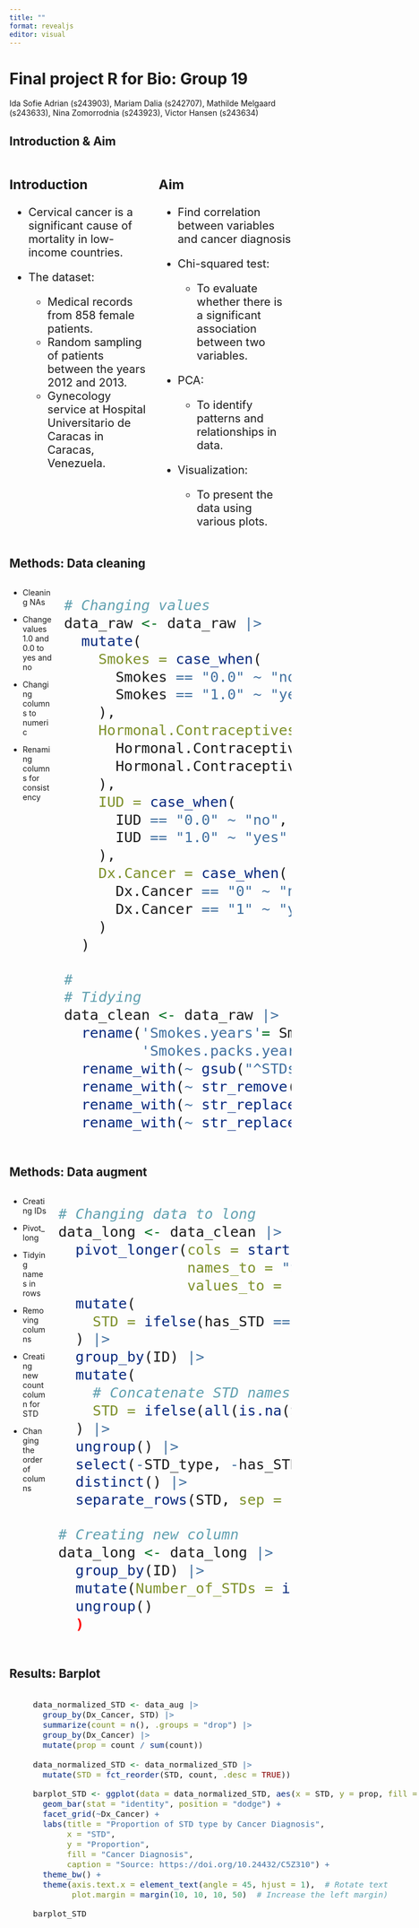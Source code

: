 ```yaml
---
title: ""
format: revealjs
editor: visual
---
```


# Final project R for Bio: Group 19 {background-color="brown"}

Ida Sofie Adrian (s243903), Mariam Dalia (s242707), Mathilde Melgaard (s243633), Nina Zomorrodnia (s243923), Victor Hansen (s243634)

## Introduction & Aim {background-color="brown"}

::: columns
::: {.column width="10%" style="font-size: 20px;"}
### Introduction

-   Cervical cancer is a significant cause of mortality in low-income countries.

-   The dataset:

    -   Medical records from 858 female patients.
    -   Random sampling of patients between the years 2012 and 2013.
    -   Gynecology service at Hospital Universitario de Caracas in Caracas, Venezuela.

:::

::: {.column width="10%" style="font-size: 20px;"}
### Aim

-   Find correlation between variables and cancer diagnosis

-   Chi-squared test:

    -   To evaluate whether there is a significant association between two variables.

-   PCA:

    -   To identify patterns and relationships in data.

-   Visualization:

    -   To present the data using various plots.
:::
:::

## Methods: Data cleaning {background-color="brown"}

::: columns
::: {.column width="50%"}
-   Cleaning NAs

-   Change values 1.0 and 0.0 to yes and no

-   Changing columns to numeric

-   Renaming columns for consistency
:::

::: {.column width="50%" style="font-size: 30px;"}
```r
# Changing values 
data_raw <- data_raw |>
  mutate(
    Smokes = case_when(
      Smokes == "0.0" ~ "no",
      Smokes == "1.0" ~ "yes"
    ),
    Hormonal.Contraceptives = case_when(
      Hormonal.Contraceptives == "1.0" ~ "yes",
      Hormonal.Contraceptives == "0.0" ~ "no"
    ),
    IUD = case_when(
      IUD == "0.0" ~ "no",
      IUD == "1.0" ~ "yes"
    ),
    Dx.Cancer = case_when(
      Dx.Cancer == "0" ~ "no",
      Dx.Cancer == "1" ~ "yes"
    )
  )

# 
# Tidying
data_clean <- data_raw |> 
  rename('Smokes.years'= Smokes..years.,
         'Smokes.packs.years' = Smokes..packs.year.) |> 
  rename_with(~ gsub("^STDs\\.\\.", "", .)) |>
  rename_with(~ str_remove(.,"\\.$")) |> #removes the '.' from the last word in columns
  rename_with(~ str_replace_all(., "\\.", "_")) |> 
  rename_with(~ str_replace_all(.x, "__", "_"))
```
:::
:::

## Methods: Data augment {background-color="brown"}

::: columns
::: {.column width="50%"}
-   Creating IDs

-   Pivot_long

-   Tidying names in rows

-   Removing columns

-   Creating new count column for STD

-   Changing the order of columns
:::

::: {.column width="50%" style="font-size: 30px;"}
```r
# Changing data to long
data_long <- data_clean |>
  pivot_longer(cols = starts_with("STDs_"), 
               names_to = "STD_type", 
               values_to = "has_STD") |>
  mutate(
    STD = ifelse(has_STD == 1, STD_type, NA)  # Keep STD name where 1 is present
  ) |>
  group_by(ID) |>
  mutate(
    # Concatenate STD names for each ID, if none, set "No"
    STD = ifelse(all(is.na(STD)), "No", paste(na.omit(STD), collapse = ", "))
  ) |>
  ungroup() |>
  select(-STD_type, -has_STD) |>
  distinct() |> 
  separate_rows(STD, sep = ",")

# Creating new column
data_long <- data_long |> 
  group_by(ID) |> 
  mutate(Number_of_STDs = if_else(all(is.na(STD) | STD == "No"), 0, n_distinct(STD, na.rm = TRUE))) |> 
  ungroup()       
  )
```
:::
:::

## Results: Barplot {background-color="brown"}

::: columns

::: {.column width="50%" style="font-size: 16px;"}

![](../results/images/05_barplot_STD.png){width="100%"}
:::

::: {.column width="50%" style="font-size: 20px;"}
-   Few women have STDs, regardless of cervical cancer diagnosis status

-   Among women with cancer, HPV seems to be the only STD that is present.

-   Among women without cancer, they have few cases in different types of STDs but no cases with HPV specifically.
:::

::: {style="font-size: 17px;"}
```r
data_normalized_STD <- data_aug |>
  group_by(Dx_Cancer, STD) |>
  summarize(count = n(), .groups = "drop") |>
  group_by(Dx_Cancer) |>
  mutate(prop = count / sum(count))

data_normalized_STD <- data_normalized_STD |>
  mutate(STD = fct_reorder(STD, count, .desc = TRUE))

barplot_STD <- ggplot(data = data_normalized_STD, aes(x = STD, y = prop, fill = Dx_Cancer)) +
  geom_bar(stat = "identity", position = "dodge") +
  facet_grid(~Dx_Cancer) +
  labs(title = "Proportion of STD type by Cancer Diagnosis",
       x = "STD",
       y = "Proportion",
       fill = "Cancer Diagnosis",
       caption = "Source: https://doi.org/10.24432/C5Z310") +
  theme_bw() +
  theme(axis.text.x = element_text(angle = 45, hjust = 1),  # Rotate text
        plot.margin = margin(10, 10, 10, 50)  # Increase the left margin)

barplot_STD
```
:::

:::



## Results: Boxplot {background-color="brown"}

::: columns

::: {.column width="50%"}
![](../results/images/05_boxplot_sex_his.png){width="120%"}

:::

::: {.column width="50%" style="font-size:  16px;"}

**Hypothesis:** Women with first sexual intercourse at a young age tend to get STDs and later cervical cancer.

-   No correlation between number of sexual partners and cervical cancer diagnosis status.

* Small correlation between the age of first sexual intercourse and cervical cancer diagnosis status:


Women with cervical cancer were older when they had first sexual intercourse compared to women without cancer.

-   Small correlation between the age of first sexual intercourse and cervical cancer diagnosis: Women who are diagnosed with cervical cancer were older when they had first sexual intercourse compared to women without cancer.


Hypothesis does not seem to be true.
:::

::: {style="font-size: 19px;"}
```r
Numb_sex <- ggplot(data = data_aug, aes(y = Dx_Cancer, x = Number_of_sexual_partners, fill = Dx_Cancer)) +
  geom_boxplot(show.legend = FALSE) +
   labs(y = "Cancer Diagnosis",
        x = "Number of Sexual Partners") +
  theme_bw()

first_sex_int <- ggplot(data = data_aug, aes(y = Dx_Cancer, x = First_sexual_intercourse, fill = Dx_Cancer)) +
  geom_boxplot(show.legend = FALSE) +
   labs(y = "Cancer Diagnosis",
        x = "Age of First Sexual Intercourse") +
  theme_bw()

boxplot_sex_his <- (Numb_sex / first_sex_int) +
  plot_annotation(
    title = "Comparison of Sexual History and Cancer Diagnosis",
    caption = "Source: https://doi.org/10.24432/C5Z310")

boxplot_sex_his
```
:::

:::


## Results: Function for Correlation Visualization of Categorical Variables {background-color="brown"}

::: columns
::: {.column width="50%"}

 ![](../results/images/05_proportion_plot.png){width="70%"}
:::

::: {.column width="50%" style="font-size: 16px;"}
```r
create_proportional_barplot <- function(data, x_var, fill_var, 
                                        x_label = NULL, y_label = "Proportion", 
                                        fill_label = NULL, title = NULL) {
  if (is.null(x_label)) x_label <- x_var
  if (is.null(fill_label)) fill_label <- fill_var
  if (is.null(title)) title <- paste("Proportion of", fill_var, "by", x_var)

  filtered_data <- data %>%
    group_by(ID) %>%
    summarise(
      x_value = first(!!sym(x_var)),
      fill_value = first(!!sym(fill_var)),
      .groups = "drop"
    ) %>%
    filter(!is.na(x_value), !is.na(fill_value)) %>%
    mutate(fill_value = factor(fill_value))

  # Ensure color palette matches the levels of 'fill_value'
  color_palette <- setNames(
    c("lightblue", "darkred", "green", "orange")[1:length(levels(filtered_data$fill_value))],
    levels(filtered_data$fill_value)
  )

  ggplot(filtered_data, aes(x = x_value, fill = fill_value)) +
    geom_bar(position = "fill") +
    labs(x = x_label, y = y_label, fill = fill_label, title = title) +
    scale_fill_manual(values = color_palette) +
    theme_minimal() +
    theme(axis.text.x = element_text(angle = 0, hjust = 0.5))
}

proportion_plot <- create_proportional_barplot(data_aug, x_var = "Dx_Cancer",
                                               fill_var = "Smokes")
ggsave("../results/images/05_proportion_plot.png", plot = proportion_plot)
```


:::

::: {style="font-size: 22px;"}
-   **Input:** dataset and two variables, **Output:** stratified bar plot
-   Compare categorical variables such as: IUD, Hormonal Contraceptives, Smoking, Cancer diagnosis
:::

:::





## Results: Function for contingency table and correlation score {background-color="brown"}

::: columns

::: {.column width="50%"}
image

:::

::: {.column width="50%" style="font-size:  16px;"}

**Input:** Data set and two variables

**Output:** Contingency table and chi-2
:::


::: {style="font-size: 22px"}

```r
calculate_chi_squared <- function(data, var1, var2) {
  # Summarize the data so each ID has one row, taking the first occurrence of var1 and var2
  filtered_data <- data %>%
    group_by(ID) %>%
    summarise(
      var1_value = first(!!sym(var1)),
      var2_value = first(!!sym(var2)),
      .groups = "drop") %>%
    filter(!is.na(var1_value), !is.na(var2_value))  # Remove rows with NA values
  
  # Create the contingency table
  contingency_table <- filtered_data %>%
    count(var1_value, var2_value) %>%
    pivot_wider(names_from = var2_value, values_from = n, values_fill = 0) %>%
    column_to_rownames("var1_value") %>%
    as.matrix()

  # Perform the chi-squared test
  chisq_result <- chisq.test(contingency_table)
  
  return(list(contingency_table = contingency_table, chisq_result = chisq_result))
}

calculate_chi_squared(data_aug, var1 = "Dx_Cancer", var2 = "Dx_HPV")
```
:::
:::



## Results: PCA {background-color="brown"}

::: columns
::: {.column width="40%"}
-   Numeric values

-   Scaling data

-   Two distinct clusters
:::

::: {.column width="60%" style="font-size: 25px;"}
```r
cancer_data <- data_aug |> 
  select(-Time_since_first_diagnosis, 
         -Time_since_last_diagnosis, Dx_CIN) |> 
  drop_na() 

pca_fit_cancer <- cancer_data |> 
  select(where(is.numeric)) |>  
  prcomp(scale = TRUE)

scatterplot_pca <- pca_fit_cancer |> 
  augment(cancer_data) |> 
  ggplot(aes(.fittedPC1, .fittedPC2, color = factor(Cancer))) + 
  geom_point(size = 1.5) +
  theme_half_open(12) + 
  background_grid() + 
  scale_color_discrete(labels = c("0" = "Negative", "1" = "Positive")) +
  labs(color = "Cervical Cancer Present") + 
  ggtitle("PCA Plot") + 
  theme(plot.title = element_text(hjust = 0.5))
```

![](../results/images/06_scatterplot_pca.png){width="80%"}
:::
:::

## Results: PCA {background-color="brown"}

::: columns
::: {.column width="50%" style="font-size: 18px;"}
-   Extract the rotation matrix

-   Arrows in similar directions = positive correlation

-   Arrows in opposite directions = negative correlation

-   Arrows near the origin = minimal contribution to the components

-   The length of an arrow = amount of contribution to the components

![](../results/images/06_pc_coordinates.png){width="60%"}
:::

::: {.column width="50%" style="font-size: 18px;"}
-   Extract Eigenvalues of the PCA

-   Represents the amount of variance explained by each principal component

-   PC4 and PC5 explains 50-60% of the variance

![](../results/images/06_pc_variance.png){width="80%"}
:::
:::

## Conclusions {background-color="brown"}

-   Correlation between: 
    - HPV and cancer diagnosis 
    - First sexual intercourse and cancer diagnosis 
    - Age and cancer diagnosis 

